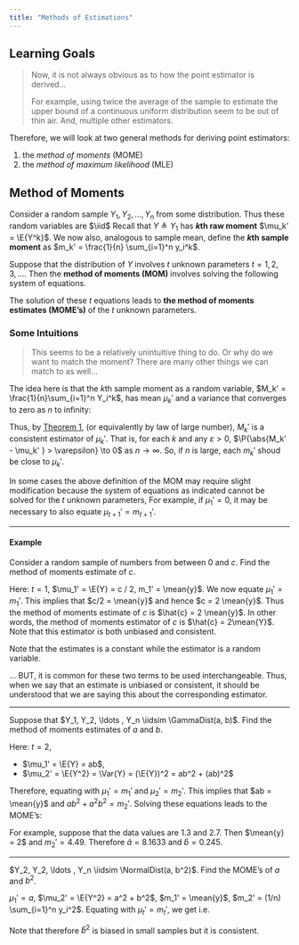 ```yaml
---
title: "Methods of Estimations"
---
```


## Learning Goals

> Now, it is not always obvious as to how the point estimator is derived...
> 
>  For example, using twice the average of the sample to estimate the upper bound of a continuous uniform distribution seem to be out of thin air. And, multiple other estimators. 

Therefore, we will look at two general methods for deriving point estimators:

1. the _method of moments_ (MOME)
2. the _method of maximum likelihood_ (MLE)

## Method of Moments

Consider a random sample $Y_1, Y_2, \ldots , Y_n$ from some distribution. Thus these random variables are $\iid$ Recall that $Y \triangleq Y_1$ has **$k$th raw moment** $\mu_k' = \E{Y^k}$. We now also, analogous to sample mean, define the **$k$th sample moment** as $m_k' = \frac{1}{n} \sum_{i=1}^n y_i^k$.

Suppose that the distribution of $Y$ involves $t$ unknown parameters $t = 1, 2, 3, \ldots$. Then the **method of moments (MOM)** involves solving the following system of equations.
\begin{equation}
\begin{aligned}
\mu_1' &= m_1' \\
\mu_2' &= m_2' \\
\vdots &= \vdots \\
\mu_t' &= m_t' \\
\end{aligned}
\end{equation}

The solution of these $t$ equations leads to **the method of moments estimates (MOME's)** of the $t$ unknown parameters.

### Some Intuitions

> This seems to be a relatively unintuitive thing to do. Or why do we want to match the moment? There are many other things we can match to as well...

The idea here is that the $k$th sample moment as a random variable, $M_k' = \frac{1}{n}\sum_{i=1}^n Y_i^k$, has mean $\mu_k'$ and a variance that converges to zero as $n$ to infinity:
\begin{gather*}
\E{M_k'} = \frac{1}{n} \sum_{i=1}^n \E{Y_i^k} = \frac{1}{n} \sum_{i=1}^n \mu_k' = \mu_k' \\
\Var{M_k'} = \frac{1}{n^2} \sum_{i = 1}^n \Var{Y_i^k} = \frac{n \Var{Y_1^k}}{n^2} = \frac{\Var{Y_1^k}}{n} \to 0 \\
\end{gather*}

Thus, by [Theorem 1](1properties.html#formalisation), (or equivalently by law of large number), $M_k'$ is a consistent estimator of $\mu_k'$. That is, for each $k$ and any $\varepsilon > 0$, $\P{\abs{M_k' - \mu_k'
} > \varepsilon} \to 0$ as $n \to \infty$. So, if $n$ is large, each $m_k'$ shoud be close to $\mu_k'$.

In some cases the above definition of the MOM may require slight modification because the system of equations as indicated cannot be solved for the $t$ unknown parameters, For example, if $\mu_1' = 0$, it may be necessary to also equate $\mu_{t+1}' = m_{t+1}'$.

---

#### Example

::: {#exm-4}

Consider a random sample of numbers from between $0$ and $c$. Find the method of moments estimate of $c$.

:::{.separator}
:::

::: {.solution}

Here: $t = 1$, $\mu_1' = \E{Y} = c / 2, m_1' = \mean{y}$. We now equate $\mu_1' = m_1'$. This implies that $c/2 = \mean{y}$ and hence $c = 2 \mean{y}$. Thus the method of moments estimate of $c$ is $\hat{c}  = 2 \mean{y}$. In other words, the method of moments estimator of $c$ is $\hat{c} = 2\mean{Y}$. Note that this estimator is both unbiased and consistent. 

:::

:::

::: {.callout-note title="Estimate vs Estimator" collapse="false"}

Note that the estimates is a constant while the estimator is a random variable.

... BUT, it is common for these two terms to be used interchangeable. Thus, when we say that an estimate is unbiased or consistent, it should be understood that we are saying this about the corresponding estimator.

:::

---

::: {#exm-5}

Suppose that $Y_1, Y_2, \ldots , Y_n \iidsim \GammaDist(a, b)$. Find the method of moments estimates of $a$ and $b$. 

:::{.separator}
:::

:::{.solution}

Here: $t = 2$, 

- $\mu_1' = \E{Y} = ab$, 
- $\mu_2' = \E{Y^2} = \Var{Y} = (\E{Y})^2 = ab^2 + (ab)^2$

Therefore, equating with $\mu_1' = m_1'$ and $\mu_2' = m_2'$. This implies that $ab = \mean{y}$ and $ab^2 + a^2b^2 = m_2'$. Solving these equations leads to the MOME's:
\begin{equation}
\hat{a} = \frac{\mean{y}^2}{m_2' - \mean{y}^2} \qquad , \qquad \hat{b} = \frac{\mean{y}}{\hat{a}}
\end{equation}

For example, suppose that the data values are $1.3$ and $2.7$. Then $\mean{y} = 2$ and $m_2' = 4.49$. Therefore $\hat{a} = 8.1633$ and $\hat{b} = 0.245$.

:::

:::

---

:::{#exm-mome-normal}

$Y_2, Y_2, \ldots , Y_n \iidsim \NormalDist(a, b^2)$. Find the MOME's of $a$ and $b^2$.

:::{.separator}
:::

:::{.solution}

$\mu_1' = a$, $\mu_2' = \E{Y^2} = a^2 + b^2$, $m_1' = \mean{y}$, $m_2' = (1/n) \sum_{i=1}^n y_i^2$. Equating with $\mu_t' = m_t'$, we get
\begin{equation}
\hat{a} = \mean{y} \qquad , \qquad \hat{b}^2 = \frac{n-1}{n}S^2 = \frac{1}{n}\sum_{i=1}^n (y_i - \mean{y})^2
\end{equation}
i.e.
\begin{align*}
a^2 + b^2 & = \frac{1}{n} \sum_{i=1}^n y_i^2 \\
b^2 & = \left(\frac{1}{n} \sum_{i = 1}^n y_i^2 \right) - \mean{y}^2 \\
& = \frac{1}{n} \left( \sum_{i=1}^n {y_i^2} - n\mean{y}^2 \right) = \frac{(n-1)}{n} S^2 \\
\end{align*}

Note that therefore $\hat{b}^2$ is biased in small samples but it is consistent.

:::

:::